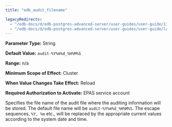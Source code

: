 ```yaml
---
title: "edb_audit_filename"

legacyRedirects:
  - "/edb-docs/d/edb-postgres-advanced-server/user-guides/user-guide/13/edb_audit_filename.html"
  - "/edb-docs/d/edb-postgres-advanced-server/user-guides/user-guide/latest/edb_audit_filename.html"
---
```


<div id="edb_audit_filename" class="registered_link"></div>

**Parameter Type:** String

**Default Value:** `audit-%Y%m%d_%H%M%S`

**Range:** n/a

**Minimum Scope of Effect:** Cluster

**When Value Changes Take Effect:** Reload

**Required Authorization to Activate:** EPAS service account

Specifies the file name of the audit file where the auditing information will be stored. The default file name will be `audit-%Y%m%d_%H%M%S`. The escape sequences, `%Y, %m` etc., will be replaced by the appropriate current values according to the system date and time.
